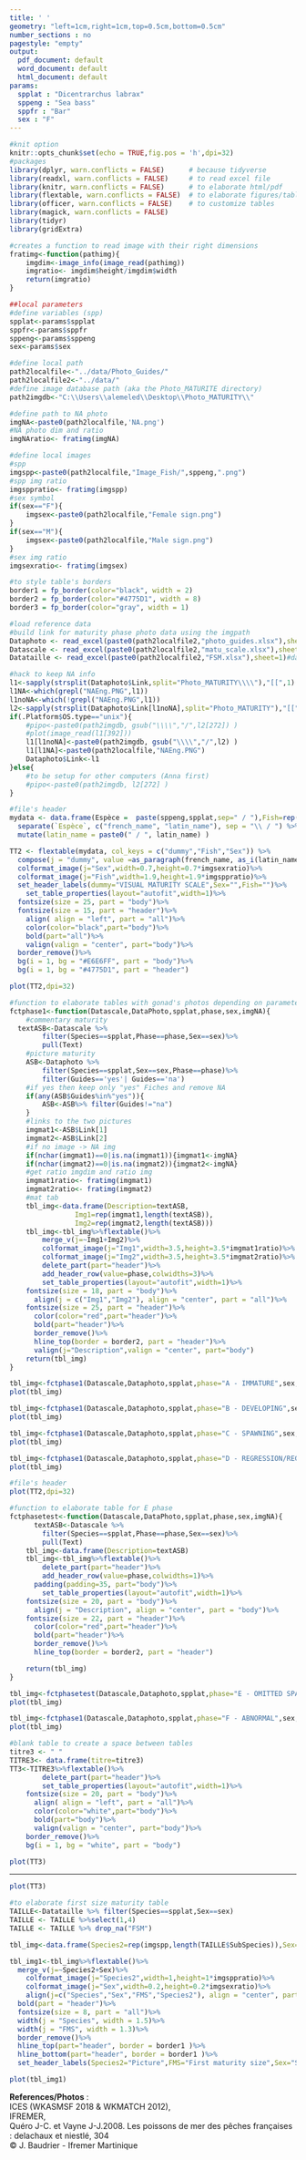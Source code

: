 ```yaml
---
title: ' '
geometry: "left=1cm,right=1cm,top=0.5cm,bottom=0.5cm"
number_sections : no
pagestyle: "empty"
output:
  pdf_document: default
  word_document: default
  html_document: default
params:
  spplat : "Dicentrarchus labrax"
  sppeng : "Sea bass"
  sppfr : "Bar"
  sex : "F"
---
```


```r
#knit option
knitr::opts_chunk$set(echo = TRUE,fig.pos = 'h',dpi=32)
#packages
library(dplyr, warn.conflicts = FALSE)      # because tidyverse
library(readxl, warn.conflicts = FALSE)     # to read excel file
library(knitr, warn.conflicts = FALSE)      # to elaborate html/pdf
library(flextable, warn.conflicts = FALSE)  # to elaborate figures/tables
library(officer, warn.conflicts = FALSE)    # to customize tables
library(magick, warn.conflicts = FALSE)
library(tidyr)
library(gridExtra)

#creates a function to read image with their right dimensions
fratimg<-function(pathimg){
	imgdim<-image_info(image_read(pathimg))
	imgratio<- imgdim$height/imgdim$width
	return(imgratio)
}
```

```r
##local parameters
#define variables (spp)
spplat<-params$spplat
sppfr<-params$sppfr
sppeng<-params$sppeng
sex<-params$sex
```

```r
#define local path
path2localfile<-"../data/Photo_Guides/"
path2localfile2<-"../data/"
#define image database path (aka the Photo_MATURITE directory)
path2imgdb<-"C:\\Users\\alemeled\\Desktop\\Photo_MATURITY\\"

#define path to NA photo
imgNA<-paste0(path2localfile,'NA.png')
#NA photo dim and ratio
imgNAratio<- fratimg(imgNA)

#define local images
#spp
imgspp<-paste0(path2localfile,"Image_Fish/",sppeng,".png")
#spp img ratio
imgsppratio<- fratimg(imgspp)
#sex symbol
if(sex=="F"){
	imgsex<-paste0(path2localfile,"Female sign.png")
}
if(sex=="M"){
	imgsex<-paste0(path2localfile,"Male sign.png")
}
#sex img ratio
imgsexratio<- fratimg(imgsex)
```

```r
#to style table's borders
border1 = fp_border(color="black", width = 2)
border2 = fp_border(color="#4775D1", width = 8)
border3 = fp_border(color="gray", width = 1)
```


```r
#load reference data
#build link for maturity phase photo data using the imgpath
Dataphoto <- read_excel(paste0(path2localfile2,"photo_guides.xlsx"),sheet=2)#data frame with all gonads photos
Datascale <- read_excel(paste0(path2localfile2,"matu_scale.xlsx"),sheet=2)#data frame with files simple commentaries
Datataille <- read_excel(paste0(path2localfile2,"FSM.xlsx"),sheet=1)#data frame with first maturity size info
```

```r
#hack to keep NA info
l1<-sapply(strsplit(Dataphoto$Link,split="Photo_MATURITY\\\\"),"[[",1)
l1NA<-which(grepl("NAEng.PNG",l1))
l1noNA<-which(!grepl("NAEng.PNG",l1))
l2<-sapply(strsplit(Dataphoto$Link[l1noNA],split="Photo_MATURITY"),"[[",2)
if(.Platform$OS.type=="unix"){
	#pipo<-paste0(path2imgdb, gsub("\\\\","/",l2[272]) )
	#plot(image_read(l1[392]))
	l1[l1noNA]<-paste0(path2imgdb, gsub("\\\\","/",l2) )
	l1[l1NA]<-paste0(path2localfile,"NAEng.PNG")
	Dataphoto$Link<-l1
}else{
	#to be setup for other computers (Anna first)
	#pipo<-paste0(path2imgdb, l2[272] )
}
```

```r
#file's header
mydata <- data.frame(Espèce =  paste(sppeng,spplat,sep=" / "),Fish=rep(imgspp,length(1)),Sex=rep(imgsex,length(1))) %>% 
  separate(`Espèce`, c("french_name", "latin_name"), sep = "\\ / ") %>% 
  mutate(latin_name = paste0(" / ", latin_name) )

TT2 <- flextable(mydata, col_keys = c("dummy","Fish","Sex")) %>%
  compose(j = "dummy", value =as_paragraph(french_name, as_i(latin_name)))%>%
  colformat_image(j="Sex",width=0.7,height=0.7*imgsexratio)%>%
  colformat_image(j="Fish",width=1.9,height=1.9*imgsppratio)%>%
  set_header_labels(dummy="VISUAL MATURITY SCALE",Sex="",Fish="")%>%
	set_table_properties(layout="autofit",width=1)%>%
  fontsize(size = 25, part = "body")%>%
  fontsize(size = 15, part = "header")%>%
	align( align = "left", part = "all")%>%
	color(color="black",part="body")%>%
	bold(part="all")%>%
	valign(valign = "center", part="body")%>%
  border_remove()%>%
  bg(i = 1, bg = "#E6E6FF", part = "body")%>%
  bg(i = 1, bg = "#4775D1", part = "header")

plot(TT2,dpi=32)
```

```r
#function to elaborate tables with gonad's photos depending on parameters
fctphase1<-function(Datascale,DataPhoto,spplat,phase,sex,imgNA){
	#commentary maturity   
  textASB<-Datascale %>% 
		filter(Species==spplat,Phase==phase,Sex==sex)%>%
		pull(Text)
	#picture maturity
	ASB<-Dataphoto %>% 
		filter(Species==spplat,Sex==sex,Phase==phase)%>%
		filter(Guides=='yes'| Guides=='na')
	#if yes then keep only "yes" Fiches and remove NA
	if(any(ASB$Guides%in%"yes")){
		ASB<-ASB%>% filter(Guides!="na")
	}
	#links to the two pictures
	imgmat1<-ASB$Link[1]
	imgmat2<-ASB$Link[2]
	#if no image -> NA img
	if(nchar(imgmat1)==0|is.na(imgmat1)){imgmat1<-imgNA}
	if(nchar(imgmat2)==0|is.na(imgmat2)){imgmat2<-imgNA}
	#get ratio imgdim and ratio img
	imgmat1ratio<- fratimg(imgmat1)
	imgmat2ratio<- fratimg(imgmat2)
	#mat tab
	tbl_img<-data.frame(Description=textASB,
			    Img1=rep(imgmat1,length(textASB)),
			    Img2=rep(imgmat2,length(textASB)))
	tbl_img<-tbl_img%>%flextable()%>%
		merge_v(j=~Img1+Img2)%>%
		colformat_image(j="Img1",width=3.5,height=3.5*imgmat1ratio)%>%
		colformat_image(j="Img2",width=3.5,height=3.5*imgmat2ratio)%>%
		delete_part(part="header")%>%
		add_header_row(value=phase,colwidths=3)%>%
		set_table_properties(layout="autofit",width=1)%>%
    fontsize(size = 18, part = "body")%>%
	  align(j = c("Img1","Img2"), align = "center", part = "all")%>%
    fontsize(size = 25, part = "header")%>%
	  color(color="red",part="header")%>%
	  bold(part="header")%>%
	  border_remove()%>%
	  hline_top(border = border2, part = "header")%>%
	  valign(j="Description",valign = "center", part="body")
	return(tbl_img)
}
```

```r
tbl_img<-fctphase1(Datascale,Dataphoto,spplat,phase="A - IMMATURE",sex,imgNA)
plot(tbl_img)
```

```r
tbl_img<-fctphase1(Datascale,Dataphoto,spplat,phase="B - DEVELOPING",sex,imgNA)
plot(tbl_img)
```

```r
tbl_img<-fctphase1(Datascale,Dataphoto,spplat,phase="C - SPAWNING",sex,imgNA)
plot(tbl_img)
```

```r
tbl_img<-fctphase1(Datascale,Dataphoto,spplat,phase="D - REGRESSION/REGENERATION",sex,imgNA)
plot(tbl_img)
```

\newpage

```r
#file's header
plot(TT2,dpi=32)
```

```r
#function to elaborate table for E phase
fctphasetest<-function(Datascale,DataPhoto,spplat,phase,sex,imgNA){
	  textASB<-Datascale %>% 
		filter(Species==spplat,Phase==phase,Sex==sex)%>%
		pull(Text)
	tbl_img<-data.frame(Description=textASB)
	tbl_img<-tbl_img%>%flextable()%>%
		delete_part(part="header")%>%
		add_header_row(value=phase,colwidths=1)%>%
	  padding(padding=35, part="body")%>%
		set_table_properties(layout="autofit",width=1)%>%
    fontsize(size = 20, part = "body")%>%
	  align(j = "Description", align = "center", part = "body")%>%
    fontsize(size = 22, part = "header")%>%
	  color(color="red",part="header")%>%
	  bold(part="header")%>%
	  border_remove()%>%
	  hline_top(border = border2, part = "header")

	return(tbl_img)
}

tbl_img<-fctphasetest(Datascale,Dataphoto,spplat,phase="E - OMITTED SPAWNING",sex,imgNA)
plot(tbl_img)
```

```r
tbl_img<-fctphase1(Datascale,Dataphoto,spplat,phase="F - ABNORMAL",sex,imgNA)
plot(tbl_img)
```

```r
#blank table to create a space between tables
titre3 <- " "
TITRE3<- data.frame(titre=titre3)
TT3<-TITRE3%>%flextable()%>%
		delete_part(part="header")%>%
		set_table_properties(layout="autofit",width=1)%>%
    fontsize(size = 20, part = "body")%>%
	  align( align = "left", part = "all")%>%
	  color(color="white",part="body")%>%
	  bold(part="body")%>%
	  valign(valign = "center", part="body")%>%
    border_remove()%>%
    bg(i = 1, bg = "white", part = "body")

plot(TT3)
```

----

```r
plot(TT3)
```

```r
#to elaborate first size maturity table
TAILLE<-Datataille %>% filter(Species==spplat,Sex==sex)
TAILLE <- TAILLE %>%select(1,4)
TAILLE <- TAILLE %>% drop_na("FSM")

tbl_img<-data.frame(Species2=rep(imgspp,length(TAILLE$SubSpecies)),Sex=rep(imgsex,length(TAILLE$SubSpecies)),Species=TAILLE$SubSpecies,FMS=TAILLE$FSM)

tbl_img1<-tbl_img%>%flextable()%>%
  merge_v(j=~Species2+Sex)%>%
	colformat_image(j="Species2",width=1,height=1*imgsppratio)%>%
	colformat_image(j="Sex",width=0.2,height=0.2*imgsexratio)%>%
	align(j=c("Species","Sex","FMS","Species2"), align = "center", part = "all")%>%
  bold(part = "header")%>%
  fontsize(size = 8, part = "all")%>%
  width(j = "Species", width = 1.5)%>%
  width(j = "FMS", width = 1.3)%>%
  border_remove()%>%
  hline_top(part="header", border = border1 )%>%
  hline_bottom(part="header", border = border1 )%>%
  set_header_labels(Species2="Picture",FMS="First maturity size",Sex="Sex",Species="Species")

plot(tbl_img1)
```

\vspace*{\fill}

**References/Photos** :   
ICES (WKASMSF 2018 & WKMATCH 2012),   
IFREMER,   
Quéro J-C. et Vayne J-J.2008. Les poissons de mer des pêches françaises : delachaux et niestlé, 304  
© J. Baudrier - Ifremer Martinique
